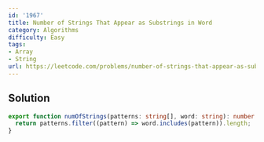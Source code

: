```yaml
---
id: '1967'
title: Number of Strings That Appear as Substrings in Word
category: Algorithms
difficulty: Easy
tags:
- Array
- String
url: https://leetcode.com/problems/number-of-strings-that-appear-as-substrings-in-word
---
```


## Solution

```typescript filename="solution.ts" copy
export function numOfStrings(patterns: string[], word: string): number {
  return patterns.filter((pattern) => word.includes(pattern)).length;
}
```

